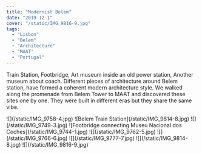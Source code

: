```yaml
---
title: "Modernist Belem"
date: "2019-12-1"
cover: "/static/IMG_9816-9.jpg"
tags:
  - "Lisbon"
  - "Belem"
  - "Architecture"
  - "MAAT"
  - "Portugal"
---
```


Train Station, Footbridge, Art museum inside an old power station, Another museum about coach. Different pieces of architecture around Belem station, have formed a coherent modern architecture style. We walked along the promenade from Belem Tower to MAAT and discovered these sites one by one. They were built in different eras but they share the same vibe.

<SimpleGrid columns={2} gap={4}>
  <GridItem>![](/static/IMG_9758-4.jpg)</GridItem>
  <GridItem>![Belem Train Station](/static/IMG_9814-8.jpg)</GridItem>
  <GridItem colSpan={2}>![](/static/IMG_9749-3.jpg)</GridItem>
  <GridItem colSpan={2}>
    ![Footbridge connecting Museu Nacional dos
    Coches](/static/IMG_9744-1.jpg)
  </GridItem>
  <GridItem colSpan={2}>![](/static/IMG_9762-5.jpg)</GridItem>
  <GridItem colSpan={2}>![](/static/IMG_9766-6.jpg) </GridItem>
  <GridItem colSpan={2}>![](/static/IMG_9777-7.jpg) </GridItem>
  <GridItem colSpan={2}>![](/static/IMG_9814-8.jpg) </GridItem>
  <GridItem colSpan={2}>![](/static/IMG_9816-9.jpg) </GridItem>
</SimpleGrid>
